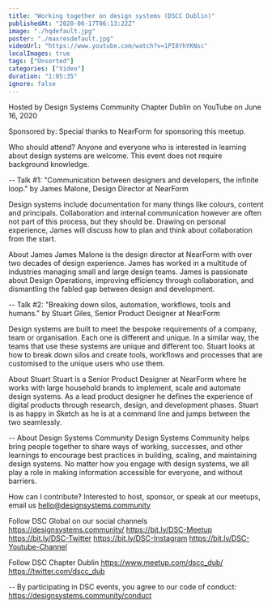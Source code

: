 ```yaml
---
title: "Working together on design systems (DSCC Dublin)"
publishedAt: "2020-06-17T06:13:22Z"
image: "./hqdefault.jpg"
poster: "./maxresdefault.jpg"
videoUrl: "https://www.youtube.com/watch?v=1PI8YhYKNsc"
localImages: true
tags: ["Unsorted"]
categories: ["Video"]
duration: "1:05:35"
ignore: false
---
```


Hosted by Design Systems Community Chapter Dublin
on YouTube
on June 16, 2020

Sponsored by:
Special thanks to NearForm for sponsoring this meetup.

Who should attend?
Anyone and everyone who is interested in learning about design systems are welcome. This event does not require background knowledge.

--
Talk #1: "Communication between designers and developers, the infinite loop." by James Malone, Design Director at NearForm

Design systems include documentation for many things like colours, content and principals. Collaboration and internal communication however are often not part of this process, but they should be. Drawing on personal experience, James will discuss how to plan and think about collaboration from the start.

About James
James Malone is the design director at NearForm with over two decades of design experience. James has worked in a multitude of industries managing small and large design teams. James is passionate about Design Operations, improving efficiency through collaboration, and dismantling the fabled gap between design and development.

--
Talk #2: "Breaking down silos, automation, workflows, tools and humans." by Stuart Giles, Senior Product Designer at NearForm

Design systems are built to meet the bespoke requirements of a company, team or organisation. Each one is different and unique. In a similar way, the teams that use these systems are unique and different too. Stuart looks at how to break down silos and create tools, workflows and processes that are customised to the unique users who use them.

About Stuart
Stuart is a Senior Product Designer at NearForm where he works with large household brands to implement, scale and automate design systems. As a lead product designer he defines the experience of digital products through research, design, and development phases. Stuart is as happy in Sketch as he is at a command line and jumps between the two seamlessly.

--
About Design Systems Community
Design Systems Community helps bring people together to share ways of working, successes, and other learnings to encourage best practices in building, scaling, and maintaining design systems. No matter how you engage with design systems, we all play a role in making information accessible for everyone, and without barriers.

How can I contribute?
Interested to host, sponsor, or speak at our meetups, email us hello@designsystems.community

Follow DSC Global on our social channels
https://designsystems.community/
https://bit.ly/DSC-Meetup
https://bit.ly/DSC-Twitter
https://bit.ly/DSC-Instagram
https://bit.ly/DSC-Youtube-Channel

Follow DSC Chapter Dublin
https://www.meetup.com/dscc_dub/
https://twitter.com/dscc_dub

--
By participating in DSC events, you agree to our code of conduct: https://designsystems.community/conduct
